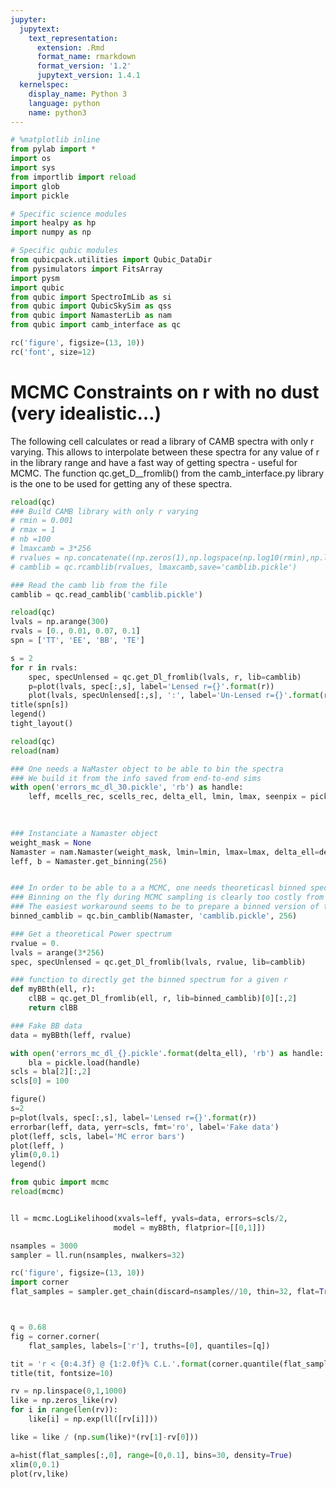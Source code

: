 ```yaml
---
jupyter:
  jupytext:
    text_representation:
      extension: .Rmd
      format_name: rmarkdown
      format_version: '1.2'
      jupytext_version: 1.4.1
  kernelspec:
    display_name: Python 3
    language: python
    name: python3
---
```


```python
# %matplotlib inline
from pylab import *
import os
import sys
from importlib import reload
import glob
import pickle

# Specific science modules
import healpy as hp
import numpy as np

# Specific qubic modules
from qubicpack.utilities import Qubic_DataDir
from pysimulators import FitsArray
import pysm
import qubic
from qubic import SpectroImLib as si
from qubic import QubicSkySim as qss
from qubic import NamasterLib as nam
from qubic import camb_interface as qc

rc('figure', figsize=(13, 10))
rc('font', size=12)
```

# MCMC Constraints on r with no dust (very idealistic...)


The following cell calculates or read a library of CAMB spectra with only r varying. This allows to interpolate between these spectra for any value of r in the library range and have a fast way of getting spectra - useful for MCMC. The function qc.get_D__fromlib() from the camb_interface.py library is the one to be used for getting any of these spectra.

```python
reload(qc)
### Build CAMB library with only r varying
# rmin = 0.001
# rmax = 1
# nb =100
# lmaxcamb = 3*256
# rvalues = np.concatenate((np.zeros(1),np.logspace(np.log10(rmin),np.log10(rmax),nb)))
# camblib = qc.rcamblib(rvalues, lmaxcamb,save='camblib.pickle')

### Read the camb lib from the file
camblib = qc.read_camblib('camblib.pickle')
```

```python
reload(qc)
lvals = np.arange(300)
rvals = [0., 0.01, 0.07, 0.1]
spn = ['TT', 'EE', 'BB', 'TE']

s = 2
for r in rvals:
    spec, specUnlensed = qc.get_Dl_fromlib(lvals, r, lib=camblib)
    p=plot(lvals, spec[:,s], label='Lensed r={}'.format(r))
    plot(lvals, specUnlensed[:,s], ':', label='Un-Lensed r={}'.format(r), color=p[0].get_color())
title(spn[s])
legend()
tight_layout()
```

```python
reload(qc)
reload(nam)

### One needs a NaMaster object to be able to bin the spectra
### We build it from the info saved from end-to-end sims
with open('errors_mc_dl_30.pickle', 'rb') as handle: 
    leff, mcells_rec, scells_rec, delta_ell, lmin, lmax, seenpix = pickle.load(handle)

    
    
### Instanciate a Namaster object
weight_mask = None
Namaster = nam.Namaster(weight_mask, lmin=lmin, lmax=lmax, delta_ell=delta_ell)
leff, b = Namaster.get_binning(256)


### In order to be able to a a MCMC, one needs theoreticasl binned spectra. 
### Binning on the fly during MCMC sampling is clearly too costly from the CPU poit of view
### The easiest workaround seems to be to prepare a binned version of the CAMB library
binned_camblib = qc.bin_camblib(Namaster, 'camblib.pickle', 256)
```

```python
### Get a theoretical Power spectrum
rvalue = 0.
lvals = arange(3*256)
spec, specUnlensed = qc.get_Dl_fromlib(lvals, rvalue, lib=camblib)

### function to directly get the binned spectrum for a given r
def myBBth(ell, r):
    clBB = qc.get_Dl_fromlib(ell, r, lib=binned_camblib)[0][:,2]
    return clBB

### Fake BB data
data = myBBth(leff, rvalue)

with open('errors_mc_dl_{}.pickle'.format(delta_ell), 'rb') as handle: 
    bla = pickle.load(handle)
scls = bla[2][:,2]
scls[0] = 100

figure()
s=2
p=plot(lvals, spec[:,s], label='Lensed r={}'.format(r))
errorbar(leff, data, yerr=scls, fmt='ro', label='Fake data')
plot(leff, scls, label='MC error bars')
plot(leff, )
ylim(0,0.1)
legend()
```

```python
from qubic import mcmc
reload(mcmc)


ll = mcmc.LogLikelihood(xvals=leff, yvals=data, errors=scls/2, 
                       model = myBBth, flatprior=[[0,1]])

nsamples = 3000
sampler = ll.run(nsamples, nwalkers=32)


```

```python
rc('figure', figsize=(13, 10))
import corner
flat_samples = sampler.get_chain(discard=nsamples//10, thin=32, flat=True)



q = 0.68
fig = corner.corner(
    flat_samples, labels=['r'], truths=[0], quantiles=[q])

tit = 'r < {0:4.3f} @ {1:2.0f}% C.L.'.format(corner.quantile(flat_samples,q)[0],q*100)    
title(tit, fontsize=10)
```

```python
rv = np.linspace(0,1,1000)
like = np.zeros_like(rv)
for i in range(len(rv)):
    like[i] = np.exp(ll([rv[i]]))

like = like / (np.sum(like)*(rv[1]-rv[0]))

a=hist(flat_samples[:,0], range=[0,0.1], bins=30, density=True)
xlim(0,0.1)
plot(rv,like)
```

```python

```
